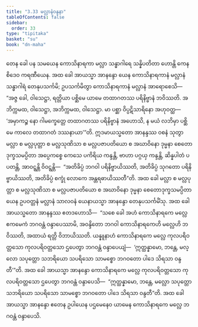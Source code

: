 ```yaml
---
title: "3.33 မလ္လာနံဝန္ဒနာ"
tableOfContents: false
sidebar:
  order: 33
type: "tipitaka"
basket: "su"
book: "dn-maha"
---
```



<DynamicBreadcrumb />

<Division number="211" book="dn-maha" e="ch" v="7" p="122">

<Paragraph number="473" book="dn-maha">
တေန ခေါ ပန သမယေန ကောသိနာရကာ မလ္လာ သန္ဓာဂါရေ သန္နိပတိတာ ဟောန္တိ ကေနစိဒေဝ ကရဏီယေန. အထ ခေါ အာယသ္မာ အာနန္ဒော ယေန ကောသိနာရကာနံ မလ္လာနံ သန္ဓာဂါရံ တေနုပသင်္ကမိ; ဥပသင်္ကမိတွာ ကောသိနာရကာနံ မလ္လာနံ အာရောစေသိ—  “အဇ္ဇ ခေါ, ဝါသေဋ္ဌာ, ရတ္တိယာ ပစ္ဆိမေ ယာမေ တထာဂတဿ ပရိနိဗ္ဗာနံ ဘဝိဿတိ. အဘိက္ကမထ, ဝါသေဋ္ဌာ, အဘိက္ကမထ, ဝါသေဋ္ဌာ. မာ ပစ္ဆာ ဝိပ္ပဋိသာရိနော အဟုဝတ္ထ—  ‘အမှာကဉ္စ နော ဂါမက္ခေတ္တေ တထာဂတဿ ပရိနိဗ္ဗာနံ အဟောသိ, န မယံ လဘိမှာ ပစ္ဆိမေ ကာလေ တထာဂတံ ဒဿနာယာ’”တိ.
</Paragraph>

<Paragraph number="474" book="dn-maha">
ဣဒမာယသ္မတော အာနန္ဒဿ ဝစနံ သုတွာ မလ္လာ စ မလ္လပုတ္တာ စ မလ္လသုဏိသာ စ မလ္လပဇာပတိယော စ အဃာဝိနော ဒုမ္မနာ စေတောဒုက္ခသမပ္ပိတာ အပ္ပေကစ္စေ ကေသေ ပကိရိယ ကန္ဒန္တိ, ဗာဟာ ပဂ္ဂယှ ကန္ဒန္တိ, ဆိန္နပါတံ ပပတန္တိ, အာဝဋ္ဋန္တိ ဝိဝဋ္ဋန္တိ—  “အတိခိပ္ပံ ဘဂဝါ ပရိနိဗ္ဗာယိဿတိ, အတိခိပ္ပံ သုဂတော ပရိနိဗ္ဗာယိဿတိ, အတိခိပ္ပံ စက္ခုံ လောကေ အန္တရဓာယိဿတီ”တိ. အထ ခေါ မလ္လာ စ မလ္လပုတ္တာ စ မလ္လသုဏိသာ စ မလ္လပဇာပတိယော စ အဃာဝိနော ဒုမ္မနာ စေတောဒုက္ခသမပ္ပိတာ ယေန ဥပဝတ္တနံ မလ္လာနံ သာလဝနံ ယေနာယသ္မာ အာနန္ဒော တေနုပသင်္ကမိံသု. အထ ခေါ အာယသ္မတော အာနန္ဒဿ ဧတဒဟောသိ—  “သစေ ခေါ အဟံ ကောသိနာရကေ မလ္လေ ဧကမေကံ ဘဂဝန္တံ ဝန္ဒာပေဿာမိ, အဝန္ဒိတော ဘဂဝါ ကောသိနာရကေဟိ မလ္လေဟိ ဘဝိဿတိ, အထာယံ ရတ္တိ ဝိဘာယိဿတိ. ယန္နူနာဟံ ကောသိနာရကေ မလ္လေ ကုလပရိဝတ္တသော ကုလပရိဝတ္တသော ဌပေတွာ ဘဂဝန္တံ ဝန္ဒာပေယျံ—  ‘ဣတ္ထန္နာမော, ဘန္တေ, မလ္လော သပုတ္တော သဘရိယော သပရိသော သာမစ္စော ဘဂဝတော ပါဒေ သိရသာ ဝန္ဒတီ’”တိ. အထ ခေါ အာယသ္မာ အာနန္ဒော ကောသိနာရကေ မလ္လေ ကုလပရိဝတ္တသော ကုလပရိဝတ္တသော ဌပေတွာ ဘဂဝန္တံ ဝန္ဒာပေသိ—  “ဣတ္ထန္နာမော, ဘန္တေ, မလ္လော သပုတ္တော သဘရိယော သပရိသော သာမစ္စော ဘဂဝတော ပါဒေ သိရသာ ဝန္ဒတီ”တိ. အထ ခေါ အာယသ္မာ အာနန္ဒော ဧတေန ဥပါယေန ပဌမေနေဝ ယာမေန ကောသိနာရကေ မလ္လေ ဘဂဝန္တံ ဝန္ဒာပေသိ.
</Paragraph>
</Division>